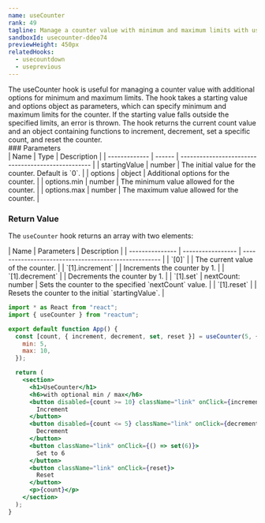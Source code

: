 ```yaml
---
name: useCounter
rank: 49
tagline: Manage a counter value with minimum and maximum limits with useCounter.
sandboxId: usecounter-ddeo74
previewHeight: 450px
relatedHooks:
  - usecountdown
  - useprevious
---
```



<HookDescription name={frontmatter.name}>
  The useCounter hook is useful for managing a counter value with additional
  options for minimum and maximum limits. The hook takes a starting value and
  options object as parameters, which can specify minimum and maximum limits for
  the counter. If the starting value falls outside the specified limits, an
  error is thrown. The hook returns the current count value and an object
  containing functions to increment, decrement, set a specific count, and reset
  the counter.
</HookDescription>

<div class="reference">
  ### Parameters

  <div class="table-container">
  | Name          | Type   | Description                                        |
  | ------------- | ------ | -------------------------------------------------- |
  | startingValue | number | The initial value for the counter. Default is `0`. |
  | options       | object | Additional options for the counter.                |
  | options.min   | number | The minimum value allowed for the counter.         |
  | options.max   | number | The maximum value allowed for the counter.         |
  </div>

  ### Return Value

  The `useCounter` hook returns an array with two elements:

  <div class="table-container">
  | Name            | Parameters        | Description                                          |
  | --------------- | ----------------- | ---------------------------------------------------- |
  | `[0]`           |                   | The current value of the counter.                    |
  | `[1].increment` |                   | Increments the counter by 1.                         |
  | `[1].decrement` |                   | Decrements the counter by 1.                         |
  | `[1].set`       | nextCount: number | Sets the counter to the specified `nextCount` value. |
  | `[1].reset`     |                   | Resets the counter to the initial `startingValue`.   |
  </div>
</div>

<CodePreview
  sandboxId={frontmatter.sandboxId}
  previewHeight={frontmatter.previewHeight}
/>

<StaticCodeContainer>

```jsx
import * as React from "react";
import { useCounter } from "reactum";

export default function App() {
  const [count, { increment, decrement, set, reset }] = useCounter(5, {
    min: 5,
    max: 10,
  });

  return (
    <section>
      <h1>UseCounter</h1>
      <h6>with optional min / max</h6>
      <button disabled={count >= 10} className="link" onClick={increment}>
        Increment
      </button>
      <button disabled={count <= 5} className="link" onClick={decrement}>
        Decrement
      </button>
      <button className="link" onClick={() => set(6)}>
        Set to 6
      </button>
      <button className="link" onClick={reset}>
        Reset
      </button>
      <p>{count}</p>
    </section>
  );
}
```

</StaticCodeContainer>
